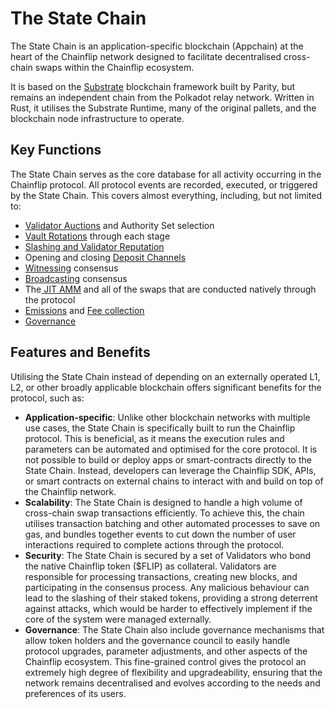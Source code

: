 # The State Chain

The State Chain is an application-specific blockchain (Appchain) at the heart of the Chainflip network designed to facilitate decentralised cross-chain swaps within the Chainflip ecosystem.

It is based on the [Substrate](https://substrate.io/) blockchain framework built by Parity, but remains an independent chain from the Polkadot relay network. Written in Rust, it utilises the Substrate Runtime, many of the original pallets, and the blockchain node infrastructure to operate.&#x20;

## Key Functions

The State Chain serves as the core database for all activity occurring in the Chainflip protocol. All protocol events are recorded, executed, or triggered by the State Chain. This covers almost everything, including, but not limited to:

* [Validator Auctions](validator-auctions-bonds-and-rewards#auctions) and Authority Set selection
* [Vault Rotations](validator-auctions-bonds-and-rewards#performing-key-generation--rotation-after-an-auction) through each stage
* [Slashing and Validator Reputation](reputation-and-slashing.md)
* Opening and closing [Deposit Channels](ingress-witnessing-deposits.md)
* [Witnessing](ingress-witnessing-deposits#witnessing) consensus
* [Broadcasting](egress-broadcasting-funds.md) consensus
* The[ JIT AMM](../swaps-amm/just-in-time-amm-protocol.md) and all of the swaps that are conducted natively through the protocol
* [Emissions](../components/incentive-design-emission-and-burning#emissions) and [Fee collection](../components/incentive-design-emission-and-burning#the-network-fee)
* [Governance](../components/governance-and-security.md)

## Features and Benefits

Utilising the State Chain instead of depending on an externally operated L1, L2, or other broadly applicable blockchain offers significant benefits for the protocol, such as:

* **Application-specific**: Unlike other blockchain networks with multiple use cases, the State Chain is specifically built to run the Chainflip protocol. This is beneficial, as it means the execution rules and parameters can be automated and optimised for the core protocol. It is not possible to build or deploy apps or smart-contracts directly to the State Chain. Instead, developers can leverage the Chainflip SDK, APIs, or smart contracts on external chains to interact with and build on top of the Chainflip network.
* **Scalability**: The State Chain is designed to handle a high volume of cross-chain swap transactions efficiently. To achieve this, the chain utilises transaction batching and other automated processes to save on gas, and bundles together events to cut down the number of user interactions required to complete actions through the protocol.
* **Security**: The State Chain is secured by a set of Validators who bond the native Chainflip token ($FLIP) as collateral. Validators are responsible for processing transactions, creating new blocks, and participating in the consensus process. Any malicious behaviour can lead to the slashing of their staked tokens, providing a strong deterrent against attacks, which would be harder to effectively implement if the core of the system were managed externally.
* **Governance**: The State Chain also include governance mechanisms that allow token holders and the governance council to easily handle protocol upgrades, parameter adjustments, and other aspects of the Chainflip ecosystem. This fine-grained control gives the protocol an extremely high degree of flexibility and upgradeability, ensuring that the network remains decentralised and evolves according to the needs and preferences of its users.
